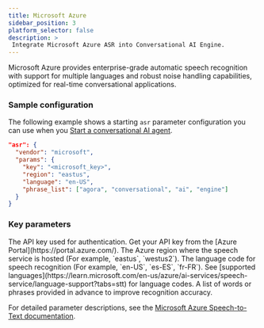 ```yaml
---
title: Microsoft Azure
sidebar_position: 3
platform_selector: false
description: >
 Integrate Microsoft Azure ASR into Conversational AI Engine.
---
```



Microsoft Azure provides enterprise-grade automatic speech recognition with support for multiple languages and robust noise handling capabilities, optimized for real-time conversational applications.

### Sample configuration

The following example shows a starting `asr` parameter configuration you can use when you [Start a conversational AI agent](../../rest-api/join).

```json
"asr": {
  "vendor": "microsoft",
  "params": {
    "key": "<microsoft_key>",
    "region": "eastus",
    "language": "en-US",
    "phrase_list": ["agora", "conversational", "ai", "engine"]
  }
}
```

### Key parameters

<ParameterList title="params" required={true}>
 <Parameter name="key" type="string" required={true}>  
 The API key used for authentication. Get your API key from the [Azure Portal](https://portal.azure.com/).
 </Parameter>
 <Parameter name="region" type="string" required={true}>
 The Azure region where the speech service is hosted (For example, `eastus`, `westus2`).
 </Parameter>
 <Parameter name="language" type="string" required={true}>  
 The language code for speech recognition (For example, `en-US`, `es-ES`, `fr-FR`). See [supported languages](https://learn.microsoft.com/en-us/azure/ai-services/speech-service/language-support?tabs=stt) for language codes.
 </Parameter>
 <Parameter name="phrase_list" type="array[string]" required={false}>
 A list of words or phrases provided in advance to improve recognition accuracy.
 </Parameter>
</ParameterList>

For detailed parameter descriptions, see the [Microsoft Azure Speech-to-Text documentation](https://learn.microsoft.com/en-us/azure/ai-services/speech-service/speech-to-text).